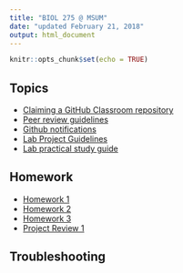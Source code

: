 ```yaml
---
title: "BIOL 275 @ MSUM"
date: "updated February 21, 2018"
output: html_document
---
```


```r
knitr::opts_chunk$set(echo = TRUE)
```

## Topics

- [Claiming a GitHub Classroom repository](claim_repo.html)
- [Peer review guidelines](peer_review.html)
- [Github notifications](github_notifications.html)
- [Lab Project Guidelines](lab_project.html)
- [Lab practical study guide](lab_practical.html)

## Homework

- [Homework 1](hw01.html)
- [Homework 2](hw02.html)
- [Homework 3](hw03.html)
- [Project Review 1](project_review_1.html)

## Troubleshooting

